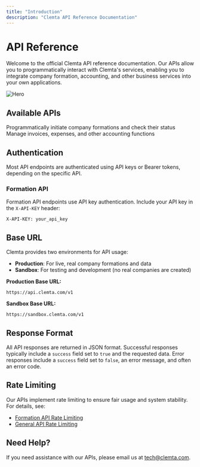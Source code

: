 ```yaml
---
title: "Introduction"
description: "Clemta API Reference Documentation"
---
```


# API Reference

Welcome to the official Clemta API reference documentation. Our APIs allow you to programmatically interact with Clemta's services, enabling you to integrate company formation, accounting, and other business services into your own applications.

<img src="/images/logo.png" alt="Hero" />

## Available APIs

<CardGroup cols={2}>
  <Card title="Formation API" icon="building" href="/api-reference/formation">
    Programmatically initiate company formations and check their status
  </Card>
  <Card title="Accounting API (WIP)" icon="calculator" href="/">
    Manage invoices, expenses, and other accounting functions
  </Card>
</CardGroup>

## Authentication

Most API endpoints are authenticated using API keys or Bearer tokens, depending on the specific API.

### Formation API

Formation API endpoints use API key authentication. Include your API key in the `X-API-KEY` header:

```
X-API-KEY: your_api_key
```

## Base URL

Clemta provides two environments for API usage:

- **Production**: For live, real company formations and data
- **Sandbox**: For testing and development (no real companies are created)

**Production Base URL:**

```
https://api.clemta.com/v1
```

**Sandbox Base URL:**

```
https://sandbox.clemta.com/v1
```

## Response Format

All API responses are returned in JSON format. Successful responses typically include a `success` field set to `true` and the requested data. Error responses include a `success` field set to `false`, an error message, and often an error code.

## Rate Limiting

Our APIs implement rate limiting to ensure fair usage and system stability. For details, see:

- [Formation API Rate Limiting](/api-reference/formation-rate-limiting)
- [General API Rate Limiting](/api-reference/rate-limiting)

## Need Help?

If you need assistance with our APIs, please email us at tech@clemta.com.
